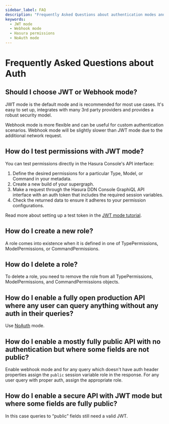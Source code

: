```yaml
---
sidebar_label: FAQ
description: "Frequently Asked Questions about authentication modes and permissions in Hasura."
keywords:
  - JWT mode
  - Webhook mode
  - Hasura permissions
  - NoAuth mode
---
```


# Frequently Asked Questions about Auth

## Should I choose JWT or Webhook mode?

JWT mode is the default mode and is recommended for most use cases. It's easy to set up, integrates with many 3rd party
providers and provides a robust security model.

Webhook mode is more flexible and can be useful for custom authentication scenarios. Webhook mode will be slightly
slower than JWT mode due to the additional network request.

## How do I test permissions with JWT mode?

You can test permissions directly in the Hasura Console's API interface:

1. Define the desired permissions for a particular Type, Model, or Command in your metadata.
2. Create a new build of your supergraph.
3. Make a request through the Hasura DDN Console GraphiQL API interface with an auth token that includes the required
   session variables.
4. Check the returned data to ensure it adheres to your permission configurations.

Read more about setting up a test token in the [JWT mode tutorial](/auth/jwt/tutorials/setup-test-jwt.mdx).

## How do I create a new role?

A role comes into existence when it is defined in one of TypePermissions, ModelPermissions, or CommandPermissions.

## How do I delete a role?

To delete a role, you need to remove the role from all TypePermissions, ModelPermissions, and CommandPermissions
objects.

## How do I enable a fully open production API where any user can query anything without any auth in their queries?

Use [NoAuth](/auth/noauth-mode.mdx) mode.

## How do I enable a **mostly** fully public API with no authentication but where **some** fields are not public?

Enable webhook mode and for any query which doesn't have auth header properties assign the `public` session variable
role in the response. For any user query with proper auth, assign the appropriate role.

## How do I enable a secure API with JWT mode but where some fields are fully public?

In this case queries to “public” fields still need a valid JWT.
